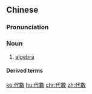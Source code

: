 {{also|代数}}
==Chinese==
{{zh-forms|s=代数}}

===Pronunciation===
{{zh-pron
|m=dàishù
|c=doi6 sou3
|mn=tāi-sò͘
|cat=n
}}

===Noun===
{{zh-noun}}

# [[algebra]]

====Derived terms====
{{zh-der|代數學|線性代數}}

{{zh-cat|Advanced|Mathematics}}

[[ko:代數]]
[[hu:代數]]
[[chr:代數]]
[[zh:代數]]